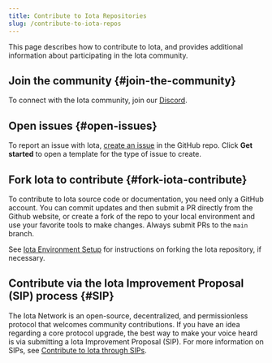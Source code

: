 ```yaml
---
title: Contribute to Iota Repositories
slug: /contribute-to-iota-repos
---
```


This page describes how to contribute to Iota, and provides additional information about participating in the Iota community.

## Join the community {#join-the-community}

To connect with the Iota community, join our [Discord](https://discord.gg/iota).

## Open issues {#open-issues}

To report an issue with Iota, [create an issue](https://github.com/iotaledger/iota/issues/new/choose) in the GitHub repo. Click **Get started** to open a template for the type of issue to create.

## Fork Iota to contribute {#fork-iota-contribute}

To contribute to Iota source code or documentation, you need only a GitHub account. You can commit updates and then submit a PR directly from the Github website, or create a fork of the repo to your local environment and use your favorite tools to make changes. Always submit PRs to the `main` branch.

See [Iota Environment Setup](/guides/developer/getting-started/iota-environment.mdx) for instructions on forking the Iota repository, if necessary.

## Contribute via the Iota Improvement Proposal (SIP) process {#SIP}

The Iota Network is an open-source, decentralized, and permissionless protocol that welcomes community contributions. If you have an idea regarding a core protocol upgrade, the best way to make your voice heard is via submitting a Iota Improvement Proposal (SIP). For more information on SIPs, see [Contribute to Iota through SIPs](https://blog.iota.io/iota-improvement-proposals-sips/).


